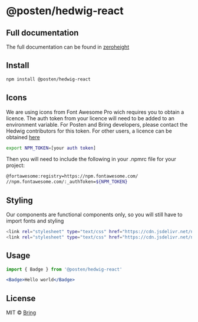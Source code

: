 

<Meta title='About/Introduction' />



# @posten/hedwig-react


## Full documentation
The full documentation can be found in <a href="https://zeroheight.com/7cc809d17/p/980bd9-hedwig">zeroheight</a>


## Install

```bash
npm install @posten/hedwig-react
```

## Icons
We are using icons from Font Awesome Pro wich requires you to obtain a licence. The auth token from your licence will need to be added to an environment variable. For Posten and Bring developers, please contact the Hedwig contributors for this token. For other users, a licence can be obtained <a href="https://fontawesome.com">here</a>

```bash
export NPM_TOKEN=[your auth token]
```

Then you will need to include the following in your .npmrc file for your project:

```bash
@fortawesome:registry=https://npm.fontawesome.com/
//npm.fontawesome.com/:_authToken=${NPM_TOKEN}
```



## Styling
Our components are functional components only, so you will still have to import fonts and styling 
```bash
<link rel="stylesheet" type="text/css" href="https://cdn.jsdelivr.net/npm/@posten/hedwig@{version}/assets/fonts.css">
<link rel="stylesheet" type="text/css" href="https://cdn.jsdelivr.net/npm/@posten/hedwig@{version}/dist/{posten/bring}.css">
```

## Usage

```jsx
import { Badge } from '@posten/hedwig-react'

<Badge>Hello world</Badge>
```

## License

MIT © [Bring](https://github.com/Bring)